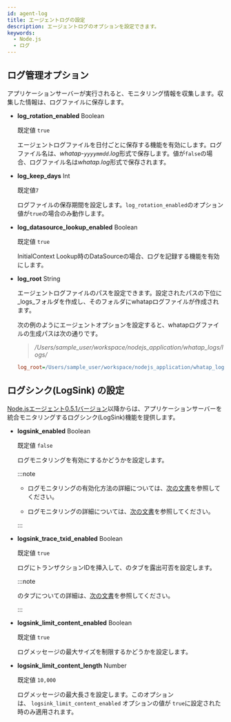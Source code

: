 ```yaml
---
id: agent-log
title: エージェントログの設定
description: エージェントログのオプションを設定できます。
keywords:
  - Node.js
  - ログ
---
```


## ログ管理オプション

アプリケーションサーバーが実行されると、モニタリング情報を収集します。収集した情報は、ログファイルに保存します。

- **log_rotation_enabled** <span class='type'>Boolean</span>

  既定値 `true`

  エージェントログファイルを日付ごとに保存する機能を有効にします。ログファイル名は、*whatap-`yyyymmdd`.log*形式で保存します。値が`false`の場合、ログファイル名は*whatap.log*形式で保存されます。

- **log_keep_days** <span class='type'>Int</span>

  既定値`7`

  ログファイルの保存期間を設定します。`log_rotation_enabled`のオプション値が`true`の場合のみ動作します。

- **log_datasource_lookup_enabled** <span class='type'>Boolean</span>

  既定値 `true`

  InitialContext Lookup時のDataSourceの場合、ログを記録する機能を有効にします。

- **log_root** <span class='type'>String</span>

  エージェントログファイルのパスを設定できます。設定されたパスの下位に_logs_フォルダを作成し、そのフォルダにwhatapログファイルが作成されます。

  次の例のようにエージェントオプションを設定すると、whatapログファイルの生成パスは次の通りです。

  > <em>/Users/sample_user/workspace/nodejs_application/whatap_logs/logs/</em>

  ```ini title="whatap.conf"
  log_root=/Users/sample_user/workspace/nodejs_application/whatap_logs/
  ```

## ログシンク(LogSink) の設定

[Node.jsエージェント0.5.1バージョン](../release-notes/nodejs/nodejs-0_5_1)以降からは、アプリケーションサーバーを統合モニタリングするログシンク(LogSink)機能を提供します。

- **logsink_enabled** <span class='type'>Boolean</span>

  既定値 `false`

  ログモニタリングを有効にするかどうかを設定します。

  :::note

  - ログモニタリングの有効化方法の詳細については、[次の文書](../log/log-nodejs)を参照してください。

  - ログモニタリングの詳細については、[次の文書](../log/learn-main-menu)を参照してください。

  :::

- **logsink_trace_txid_enabled** <span class='type'>Boolean</span>

  既定値 `true`

  ログにトランザクションIDを挿入して、<Cmdname sid="TTL06209" className="uitext" />の<Cmdname sid="TTL06128" className="uitext" />タブを露出可否を設定します。

  :::note

  <Cmdname sid="TTL06209" className="uitext" />の<Cmdname sid="TTL06128" className="uitext" />タブについての詳細は、[次の文書](dashboard-hitmap-trace#anlaysis-trace-transaction-log)を参照してください。

  :::

- **logsink_limit_content_enabled** <span class='type'>Boolean</span>

  既定値 `true`

  ログメッセージの最大サイズを制限するかどうかを設定します。

- **logsink_limit_content_length** <span class='type'>Number</span>

  既定値 `10,000`

  ログメッセージの最大長さを設定します。このオプションは、 `logsink_limit_content_enabled` オプションの値が `true`に設定された時のみ適用されます。
